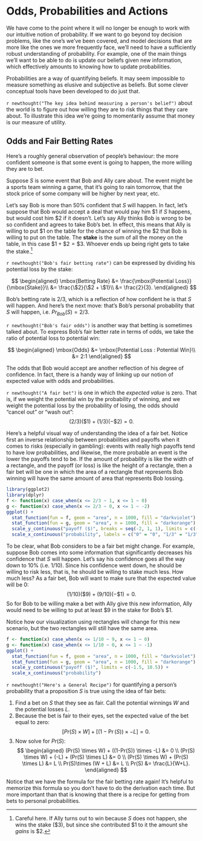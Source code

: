 # Odds, Probabilities and Actions

We have come to the point where it will no longer be enough to work with our intuitive notion of probability. If we want to go beyond toy decision problems, like the one's we've been covered, and model decisions that are more like the ones we more frequently face, we'll need to have a sufficiently robust understanding of probability. For example, one of the main things we'll want to be able to do is update our beliefs given new information, which effectively amounts to knowing how to update probabilities.

Probabilities are a way of quantifying beliefs. It may seem impossible to measure something as elusive and subjective as beliefs. But some clever conceptual tools have been developed to do just that.

`r newthought("The key idea behind measuring a person's belief")` about the world is to figure out how willing they are to risk things that they care about. To illustrate this idea we're going to momentarily assume that money is our measure of utility.

## Odds and Fair Betting Rates

Here's a roughly general observation of people's behaviour: the more confident someone is that some event is going to happen, the more willing they are to bet. 

Suppose $S$ is some event that Bob and Ally care about. The event might be a sports team winning a game, that it's going to rain tomorrow, that the stock price of some company will be higher by next year, etc. 

Let's say Bob is more than 50% confident that $S$ will happen. In fact, let's suppose that Bob would accept a deal that would pay him $\$1$ if $S$ happens, but would cost him $\$2$ if it doesn't.   Let's say Ally thinks Bob is wrong to be so confident and agrees to take Bob's bet.  In effect, this means that Ally is willing to put $\$1$ on the table for the chance of winning the $\$2$ that Bob is willing to put on the table. The **stake** is the sum of all the money on the table, in this case $\$1 + \$2 = \$3$. Whoever ends up being right gets to take the stake.^[Careful here. If Ally turns out to win because $S$ does not happen, she wins the stake ($\$3$), but since she contributed $\$1$ to it the amount she *gains* is $\$2$.]

`r newthought("Bob's fair betting rate")` can be expressed by dividing his potential loss by the stake:

$$
  \begin{aligned}
    \mbox{Betting Rate} &= \frac{\mbox{Potential Loss}}{\mbox{Stake}}\\
                        &= \frac{\$2}{\$2 + \$1}\\
                        &= \frac{2}{3}.
  \end{aligned}
$$

Bob's betting rate is $2/3$, which is a reflection of how confident he is that $S$ will happen. And here's the next move: that's Bob's personal probability that $S$ will happen, i.e. $Pr_{Bob}(S)=2/3$. 

`r newthought("Bob's fair odds")` is another way that betting is sometimes talked about. To express Bob's fair better rate in terms of odds, we take the ratio of potential loss to potential win:

$$
  \begin{aligned}
    \mbox{Odds} &= \mbox{Potential Loss : Potential Win}\\
                &=  2:1
  \end{aligned}
$$

The odds that Bob would accept are another reflection of his degree of confidence. In fact, there is a handy way of linking up our notion of expected value with odds and probabilities.  

`r newthought("A fair bet")` is one in which the *expected value* is zero. That is, if we weight the potential win by the probability of winning, and we weight the potential loss by the probability of losing, the odds should "cancel out" or "wash out": $$ (2/3)(\$1) + (1/3)(-\$2) = 0. $$ 

Here's a helpful visual way of understanding the idea of a fair bet.  Notice first an inverse relationship between probabilities and payoffs when it comes to risks (especially in gambling): events with really high payoffs tend to have low probabilities, and likewise, the more probable an event is the lower the payoffs tend to be. If the amount of probability is like the width of a rectangle, and the payoff (or loss) is like the height of a rectangle, then a fair bet will be one in which the area of a rectangle that represents Bob winning will have the same amount of area that represents Bob lossing. 

```r
library(ggplot2)
library(dplyr)
f <- function(x) case_when(x <= 2/3 ~ 1, x <= 1 ~ 0)
g <- function(x) case_when(x <= 2/3 ~ 0, x <= 1 ~ -2)
ggplot() +
  stat_function(fun = f, geom = "area", n = 1000, fill = "darkviolet") +
  stat_function(fun = g, geom = "area", n = 1000, fill = "darkorange") +
  scale_y_continuous("payoff ($)", breaks = seq(-2, 1, 1), limits = c(-2.5, 1.5)) +
  scale_x_continuous("probability", labels = c("0" = "0", "1/3" = "1/3", "2/3" = "2/3", "1" = "1"), breaks = seq(0, 1, 1/3))
```

To be clear, what Bob considers to be a fair bet might change. For example, suppose Bob comes into some information that significantly decreases his confidence that $S$ will happen. Let's say his confidence goes all the way down to 10% (i.e. 1/10). Since his confidence went down, he should be willing to risk less, that is, he should be willing to stake much less. How much less? As a fair bet, Bob will want to make sure that the expected value will be 0: $$ (1/10)(\$9) + (9/10)(-\$1) = 0. $$ So for Bob to be willing make a bet with Ally give this new information, Ally would need to be willing to put at least $\$9$ in the stake for Bob's $\$1$.

Notice how our visualization using rectangles will change for this new scenario, but the two rectangles will still have the same area.

```r
f <- function(x) case_when(x <= 1/10 ~ 9, x <= 1 ~ 0)
g <- function(x) case_when(x <= 1/10 ~ 0, x <= 1 ~ -1)
ggplot() +
  stat_function(fun = f, geom = "area", n = 1000, fill = "darkviolet") +
  stat_function(fun = g, geom = "area", n = 1000, fill = "darkorange") +
  scale_y_continuous("payoff ($)", limits = c(-1.5, 10.5)) +
  scale_x_continuous("probability")
```


`r newthought("Here's a General Recipe")` for quantifying a person's probability that a proposition $S$ is true using the idea of fair bets:

1. Find a bet on $S$ that they see as fair. Call the potential winnings $W$ and the potential losses $L$.
2. Because the bet is fair to their eyes, set the expected value of the bet equal to zero:
    $$ [Pr(S) \times W] + [(1-\Pr(S)) \times -L] = 0. $$
3. Now solve for $Pr(S)$:
    $$
      \begin{aligned}
        (Pr(S) \times W)  + ((1-Pr(S)) \times -L) &= 0 \\
        (Pr(S) \times W)  + (-L) + (Pr(S) \times L) &= 0 \\
             (Pr(S) \times W) + (Pr(S) \times L) &= L \\
             Pr(S)\times (W + L) &= L \\
                                       Pr(S) &= \frac{L}{W+L}.
      \end{aligned}
    $$

Notice that we have the formula for the fair betting rate again!  It's helpful to memorize this formula so you don't have to do the derivation each time. But more important than that is knowing that there is a recipe for getting from bets to personal probabilities.


 
